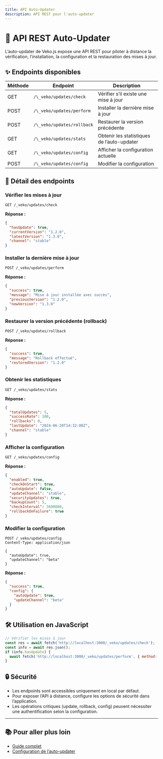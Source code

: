 ```yaml
---
title: API Auto-Updater
description: API REST pour l'auto-updater
---
```


# 🔌 API REST Auto-Updater

L’auto-updater de Veko.js expose une API REST pour piloter à distance la vérification, l’installation, la configuration et la restauration des mises à jour.

## ✨ Endpoints disponibles

| Méthode | Endpoint                                 | Description                                 |
|---------|------------------------------------------|---------------------------------------------|
| GET     | `/\_veko/updates/check`                  | Vérifier s’il existe une mise à jour        |
| POST    | `/\_veko/updates/perform`                | Installer la dernière mise à jour           |
| POST    | `/\_veko/updates/rollback`               | Restaurer la version précédente             |
| GET     | `/\_veko/updates/stats`                  | Obtenir les statistiques de l’auto-updater  |
| GET     | `/\_veko/updates/config`                 | Afficher la configuration actuelle          |
| POST    | `/\_veko/updates/config`                 | Modifier la configuration                   |

## 📖 Détail des endpoints

### Vérifier les mises à jour

```http
GET /_veko/updates/check
```
**Réponse :**
```json
{
  "hasUpdate": true,
  "currentVersion": "1.2.0",
  "latestVersion": "1.3.0",
  "channel": "stable"
}
```

### Installer la dernière mise à jour

```http
POST /_veko/updates/perform
```
**Réponse :**
```json
{
  "success": true,
  "message": "Mise à jour installée avec succès",
  "previousVersion": "1.2.0",
  "newVersion": "1.3.0"
}
```

### Restaurer la version précédente (rollback)

```http
POST /_veko/updates/rollback
```
**Réponse :**
```json
{
  "success": true,
  "message": "Rollback effectué",
  "restoredVersion": "1.2.0"
}
```

### Obtenir les statistiques

```http
GET /_veko/updates/stats
```
**Réponse :**
```json
{
  "totalUpdates": 5,
  "successRate": 100,
  "rollbacks": 0,
  "lastUpdate": "2024-06-20T14:32:00Z",
  "channel": "stable"
}
```

### Afficher la configuration

```http
GET /_veko/updates/config
```
**Réponse :**
```json
{
  "enabled": true,
  "checkOnStart": true,
  "autoUpdate": false,
  "updateChannel": "stable",
  "securityUpdates": true,
  "backupCount": 5,
  "checkInterval": 3600000,
  "rollbackOnFailure": true
}
```

### Modifier la configuration

```http
POST /_veko/updates/config
Content-Type: application/json

{
  "autoUpdate": true,
  "updateChannel": "beta"
}
```
**Réponse :**
```json
{
  "success": true,
  "config": {
    "autoUpdate": true,
    "updateChannel": "beta"
  }
}
```

## 🛠️ Utilisation en JavaScript

```javascript
// Vérifier les mises à jour
const res = await fetch('http://localhost:3000/_veko/updates/check');
const info = await res.json();
if (info.hasUpdate) {
  await fetch('http://localhost:3000/_veko/updates/perform', { method: 'POST' });
}
```

## 🔒 Sécurité

- Les endpoints sont accessibles uniquement en local par défaut.
- Pour exposer l’API à distance, configure les options de sécurité dans l’application.
- Les opérations critiques (update, rollback, config) peuvent nécessiter une authentification selon la configuration.

---

## 📚 Pour aller plus loin

- [Guide complet](/auto-updater/guide)
- [Configuration de l’auto-updater](/auto-updater/configuration)